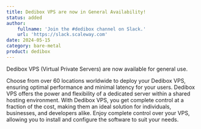 ```yaml
---
title: Dedibox VPS are now in General Availability!
status: added
author:
    fullname: 'Join the #dedibox channel on Slack.'
    url: 'https://slack.scaleway.com'
date: 2024-05-15
category: bare-metal
product: dedibox
---
```


Dedibox VPS (Virtual Private Servers) are now available for general use.

Choose from over 60 locations worldwide to deploy your Dedibox VPS, ensuring optimal performance and minimal latency for your users.
Dedibox VPS offers the power and flexibility of a dedicated server within a shared hosting environment. With Dedibox VPS, you get complete control at a fraction of the cost, making them an ideal solution for individuals, businesses, and developers alike. 
Enjoy complete control over your VPS, allowing you to install and configure the software to suit your needs.

